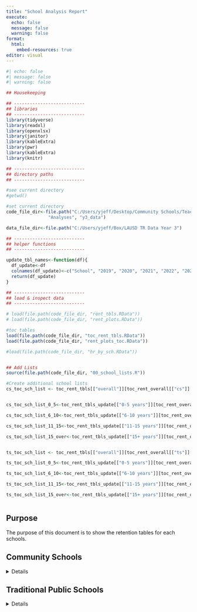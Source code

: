 ```yaml
---
title: "School Analysis Report"
execute:
  echo: false
  message: false
  warning: false
format: 
  html:
    embed-resources: true
editor: visual
---
```


```r
#| echo: false
#| message: false
#| warning: false

## Housekeeping

## ---------------------------
## libraries
## ---------------------------
library(tidyverse)
library(readxl)
library(openxlsx)
library(janitor)
library(kableExtra)
library(pwr)
library(kableExtra)
library(knitr)

## ---------------------------
## directory paths
## ---------------------------

#see current directory
#getwd()

#set current directory
code_file_dir<-file.path("C:/Users/yjeff/Desktop/Community Schools/Teacher Retention Data",
                "Analyses", "y3_data")

data_file_dir<-file.path("C:/Users/yjeff/Box/LAUSD TR Data Year 3")

## ---------------------------
## helper functions
## ---------------------------

update_tbl_names<-function(df){
  df_update<-df
  colnames(df_update)<-c("School", "2019", "2020", "2021", "2022", "2023")
  return(df_update)
}

## ---------------------------
## load & inspect data
## ---------------------------

# load(file.path(code_file_dir, "rent_tbls.RData"))
# load(file.path(code_file_dir, "rent_plots.RData"))

#toc tables
load(file.path(code_file_dir, "toc_rent_tbls.RData"))
load(file.path(code_file_dir, "rent_plots_toc.RData"))

#load(file.path(code_file_dir, "hr_by_sch.RData"))


## Add Lists
source(file.path(code_file_dir, "00_school_lists.R"))


```

```r
#Create additional school lists
cs_toc_sch_list <- toc_rent_tbls[["overall"]][toc_rent_overall[["cs"]][["overall"]]$school]


cs_toc_sch_list_0_5<-toc_rent_tbls_update[["0-5 years"]][toc_rent_overall[["cs"]][["overall"]]$school]

cs_toc_sch_list_6_10<-toc_rent_tbls_update[["6-10 years"]][toc_rent_overall[["cs"]][["overall"]]$school]

cs_toc_sch_list_11_15<-toc_rent_tbls_update[["11-15 years"]][toc_rent_overall[["cs"]][["overall"]]$school]

cs_toc_sch_list_15_over<-toc_rent_tbls_update[["15+ years"]][toc_rent_overall[["cs"]][["overall"]]$school]


ts_toc_sch_list <- toc_rent_tbls[["overall"]][toc_rent_overall[["ts"]][["overall"]]$school]

ts_toc_sch_list_0_5<-toc_rent_tbls_update[["0-5 years"]][toc_rent_overall[["ts"]][["overall"]]$school]

ts_toc_sch_list_6_10<-toc_rent_tbls_update[["6-10 years"]][toc_rent_overall[["ts"]][["overall"]]$school]

ts_toc_sch_list_11_15<-toc_rent_tbls_update[["11-15 years"]][toc_rent_overall[["ts"]][["overall"]]$school]

ts_toc_sch_list_15_over<-toc_rent_tbls_update[["15+ years"]][toc_rent_overall[["ts"]][["overall"]]$school]



```

## Purpose

The purpose of this document is to show the retention tables for each schools.

## Community Schools

<details>

```r

school_string<-names(cs_toc_sch_list)

gxs<-lapply(1:length(school_string), function(x){
  
  school_title <- school_string[[x]]
  school<-cs_toc_sch_list[[x]]
  school_0_5<-cs_toc_sch_list_0_5[[x]]
  school_6_10<-cs_toc_sch_list_6_10[[x]]
  school_11_15<-cs_toc_sch_list_11_15[[x]]
  school_15_over<-cs_toc_sch_list_15_over[[x]]
    

  knit_child(
    '_05_school_report_full - child.Rmd', envir = environment(), quiet = TRUE
    
  )
  
})

cat(unlist(gxs), sep = '\n')

```

</details>

## Traditional Public Schools

<details>

```r

school_string<-names(ts_toc_sch_list)

gxs<-lapply(1:length(school_string), function(x){

  school_title <- school_string[[x]]
  school<-ts_toc_sch_list[[x]]
  school_0_5<-ts_toc_sch_list_0_5[[x]]
  school_6_10<-ts_toc_sch_list_6_10[[x]]
  school_11_15<-ts_toc_sch_list_11_15[[x]]
  school_15_over<-ts_toc_sch_list_15_over[[x]]
  
  
  knit_child(
    '_05_school_report_full - child.Rmd', envir = environment(), quiet = TRUE

  )

})

cat(unlist(gxs), sep = '\n')

```

</details>
